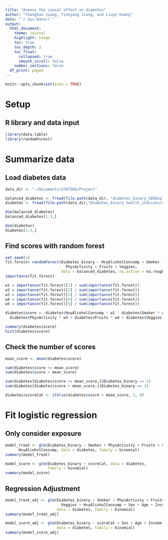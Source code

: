 ```yaml
---
title: "Aseess the causal effect on diabetes"
author: "Changhao Jiang, Tianyang Jiang, and Liuye Huang"
date: "`r Sys.Date()`"
output: 
  html_document:
    theme: journal
    highlight: tango
    toc: true
    toc_depth: 3
    toc_float:
      collapsed: true
      smooth_scroll: false
    number_sections: false
  df_print: paged
---
```


```r
knitr::opts_chunk$set(echo = TRUE)
```

# Setup

## R library and data input
```r
library(data.table)
library(randomForest)
```

# Summarize data

## Load diabetes data
```r
data_dir <- "~/Documents/STAT566/Project"

balanced_diabetes <- fread(file.path(data_dir, "diabetes_binary_5050split_health_indicators_BRFSS2015.csv"))
diabetes <- fread(file.path(data_dir,"diabetes_binary_health_indicators_BRFSS2015.csv"))

dim(balanced_diabetes)
balanced_diabetes[1:3,]

dim(diabetes)
diabetes[1:3,]
```

## Find scores with random forest

```r
set.seed(1)
fit.forest= randomForest(Diabetes_binary ~ HvyAlcoholConsump + Smoker + 
                           PhysActivity + Fruits + Veggies,
                         data = balanced_diabetes, na.action = na.roughfix)
importance(fit.forest)

w1 = importance(fit.forest)[1] / sum(importance(fit.forest))
w2 = importance(fit.forest)[2] / sum(importance(fit.forest))
w3 = importance(fit.forest)[3] / sum(importance(fit.forest))
w4 = importance(fit.forest)[4] / sum(importance(fit.forest))
w5 = importance(fit.forest)[5] / sum(importance(fit.forest))

diabetes$score = -diabetes$HvyAlcoholConsump * w1 - diabetes$Smoker * w2 + 
  diabetes$PhysActivity * w3 + diabetes$Fruits * w4 + diabetes$Veggies * w5

summary(diabetes$score)
hist(diabetes$score)
```

## Check the number of scores

```r
mean_score <- mean(diabetes$score)

sum(diabetes$score <= mean_score)
sum(diabetes$score > mean_score)

sum(diabetes[diabetes$score <= mean_score,]$Diabetes_binary == 1)
sum(diabetes[diabetes$score > mean_score,]$Diabetes_binary == 1)

diabetes$scoreCat <- ifelse(diabetes$score > mean_score, 1, 0)
```

# Fit logistic regression

## Only consider exposure

```r
model_treat <- glm(Diabetes_binary ~ Smoker + PhysActivity + Fruits + Veggies + 
      HvyAlcoholConsump, data = diabetes, family = binomial)
summary(model_treat)

model_score <- glm(Diabetes_binary ~ scoreCat, data = diabetes, 
                   family = binomial)
summary(model_score)
```

## Regression Adjustment
```r
model_treat_adj <- glm(Diabetes_binary ~ Smoker + PhysActivity + Fruits + 
                         Veggies + HvyAlcoholConsump + Sex + Age + Income, 
                       data = diabetes, family = binomial)
summary(model_treat_adj)

model_score_adj <- glm(Diabetes_binary ~ scoreCat + Sex + Age + Income, 
                       data = diabetes, family = binomial)
summary(model_score_adj)
```






